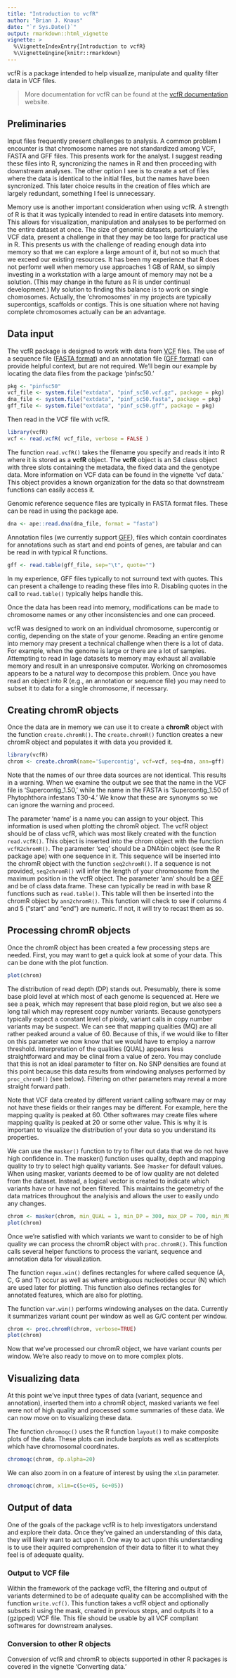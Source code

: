 ```yaml
---
title: "Introduction to vcfR"
author: "Brian J. Knaus"
date: "`r Sys.Date()`"
output: rmarkdown::html_vignette
vignette: >
  %\VignetteIndexEntry{Introduction to vcfR}
  %\VignetteEngine{knitr::rmarkdown}
---
```



vcfR is a package intended to help visualize, manipulate and quality filter data in VCF files.


> More documentation for vcfR can be found at the [vcfR documentation](https://knausb.github.io/vcfR_documentation/) website.


## Preliminaries

Input files frequently present challenges to analysis.
A common problem I encounter is that chromosome names are not standardized among VCF, FASTA and GFF files.
This presents work for the analyst.
I suggest reading these files into R, syncronizing the names in R and then proceeding with downstream analyses.
The other option I see is to create a set of files where the data is identical to the initial files, but the names have been syncronized.
This later choice results in the creation of files which are largely redundant, something I feel is unnecessary.


Memory use is another important consideration when using vcfR.
A strength of R is that it was typically intended to read in entire datasets into memory.
This allows for visualization, manipulation and analyses to be performed on the entire dataset at once.
The size of genomic datasets, particularly the VCF data, present a challenge in that they may be too large for practical use in R.
This presents us with the challenge of reading enough data into memory so that we can explore a large amount of it, but not so much that we exceed our existing resources.
It has been my experience that R does not perfomr well when memory use approaches 1 GB of RAM, so simply investing in a workstation with a large amount of memory may not be a solution.
(This may change in the future as R is under continual development.)
My solution to finding this balance is to work on single chomosomes.
Actually, the 'chromosomes' in my projects are typically supercontigs, scaffolds or contigs.
This is one situation where not having complete chromosomes actually can be an advantage.



## Data input


The vcfR package is designed to work with data from [VCF](http://www.1000genomes.org/node/101) files.
The use of a sequence file ([FASTA format](https://en.wikipedia.org/wiki/FASTA_format)) and an annotation file ([GFF format](https://github.com/The-Sequence-Ontology/Specifications/blob/master/gff3.md)) can provide helpful context, but are not required.
We'll begin our example by locating the data files from the package 'pinfsc50.'


```r
pkg <- "pinfsc50"
vcf_file <- system.file("extdata", "pinf_sc50.vcf.gz", package = pkg)
dna_file <- system.file("extdata", "pinf_sc50.fasta", package = pkg)
gff_file <- system.file("extdata", "pinf_sc50.gff", package = pkg)
```


Then read in the VCF file with vcfR.


```r
library(vcfR)
vcf <- read.vcfR( vcf_file, verbose = FALSE )
```


The function `read.vcfR()` takes the filename you specify and reads it into R where it is stored as a **vcfR** object.
The **vcfR** object is an S4 class object with three slots containing the metadata, the fixed data and the genotype data.
More information on VCF data can be found in the vignette 'vcf data.'
This object provides a known organization for the data so that downstream functions can easily access it.


Genomic reference sequence files are typically in FASTA format files.
These can be read in using the package ape.


```r
dna <- ape::read.dna(dna_file, format = "fasta")
```


Annotation files (we currently support [GFF](https://github.com/The-Sequence-Ontology/Specifications/blob/master/gff3.md)), files which contain coordinates for annotations such as start and end points of genes, are tabular and can be read in with typical R functions.


```r
gff <- read.table(gff_file, sep="\t", quote="")
```


In my experience, GFF files typically to not surround text with quotes.
This can present a challenge to reading these files into R.
Disabling quotes in the call to `read.table()` typically helps handle this.


Once the data has been read into memory, modifications can be made to chromosome names or any other inconsistencies and one can proceed.


vcfR was designed to work on an individual chromosome, supercontig or contig, depending on the state of your genome.
Reading an entire genome into memory may present a technical challenge when there is a lot of data.
For example, when the genome is large or there are a lot of samples.
Attempting to read in lage datasets to memory may exhaust all available memory and result in an unresponsive computer.
Working on chromosomes appears to be a natural way to decompose this problem.
Once you have read an object into R (e.g., an annotation or sequence file) you may need to subset it to data for a single chromosome, if necessary.


## Creating chromR objects


Once the data are in memory we can use it to create a **chromR** object with the function `create.chromR()`.
The `create.chromR()` function creates a new chromR object and populates it with data you provided it.


```r
library(vcfR)
chrom <- create.chromR(name='Supercontig', vcf=vcf, seq=dna, ann=gff)
```


Note that the names of our three data sources are not identical.
This results in a warning.
When we examine the output we see that the name in the VCF file is 'Supercontig_1.50,' while the name in the FASTA is 'Supercontig_1.50 of Phytophthora infestans T30-4.'
We know that these are synonyms so we can ignore the warning and proceed.


The parameter 'name' is a name you can assign to your object.
This information is used when plotting the chromR object.
The vcfR object should be of class vcfR, which was most likely created with the function `read.vcfR()`.
This object is inserted into the chrom object with the function `vcfR2chromR()`.
The parameter 'seq' should be a DNAbin object (see the R package ape) with one sequence in it.
This sequence will be inserted into the chromR object with the function `seq2chromR()`.
If a sequence is not provided, `seq2chromR()` will infer the length of your chromosome from the maximum position in the vcfR object.
The parameter 'ann' should be a [GFF](https://github.com/The-Sequence-Ontology/Specifications/blob/master/gff3.md) and be of class data.frame.
These can typically be read in with base R functions such as `read.table()`.
This table will then be inserted into the chromR object by `ann2chromR()`.
This function will check to see if columns 4 and 5 ("start" and "end") are numeric.
If not, it will try to recast them as so.



## Processing chromR objects


Once the chromR object has been created a few processing steps are needed.
First, you may want to get a quick look at some of your data.
This can be done with the plot function.



```r
plot(chrom)
```


The distribution of read depth (DP) stands out.
Presumably, there is some base ploid level at which most of each genome is sequenced at.
Here we see a peak, which may represent that base ploid region, but we also see a long tail which may represent copy number variants.
Because genotypers typically expect a constant level of ploidy, variant calls in copy number variants may be suspect.
We can see that mapping qualities (MQ) are all rather peaked around a value of 60.
Because of this, if we would like to filter on this parameter we now know that we would have to employ a narrow threshold.
Interpretation of the qualities (QUAL) appears less straightforward and may be clinal from a value of zero.
You may conclude that this is not an ideal parameter to filter on.
No SNP densities are found at this point because this data results from windowing analyses performed by `proc_chromR()` (see below).
Filtering on other parameters may reveal a more straight forward path.


Note that VCF data created by different variant calling software may or may not have these fields or their ranges may be different.
For example, here the mapping quality is peaked at 60.
Other softwares may create files where mapping quality is peaked at 20 or some other value.
This is why it is important to visualize the distribution of your data so you understand its properties.


We can use the `masker()` function to try to filter out data that we do not have high confidence in.
The masker() function uses quality, depth and mapping quality to try to select high quality variants.
See `?masker` for default values.
When using masker, variants deemed to be of low quality are not deleted from the dataset.
Instead, a logical vector is created to indicate which variants have or have not been filtered.
This maintains the geometry of the data matrices throughout the analyisis and allows the user to easily undo any changes.


```r
chrom <- masker(chrom, min_QUAL = 1, min_DP = 300, max_DP = 700, min_MQ = 59.9,  max_MQ = 60.1)
plot(chrom)
```


Once we're satisfied with which variants we want to consider to be of high quality we can process the chromR object with `proc.chromR()`.
This function calls several helper functions to process the variant, sequence and annotation data for visualization.


The function `regex.win()` defines rectangles for where called sequence (A, C, G and T) occur as well as where ambiguous nucleotides occur (N) which are used later for plotting.
This function also defines rectangles for annotated features, which are also for plotting.


The function `var.win()` performs windowing analyses on the data.
Currently it summarizes variant count per window as well as G/C content per window.


```r
chrom <- proc.chromR(chrom, verbose=TRUE)
plot(chrom)
```


Now that we've processed our chromR object, we have variant counts per window.
We're also ready to move on to more complex plots.


## Visualizing data


At this point we've input three types of data (variant, sequence and annotation), inserted them into a chromR object, masked variants we feel were not of high quality and processed some summaries of these data.
We can now move on to visualizing these data.


The function `chromoqc()` uses the R function `layout()` to make composite plots of the data.  These plots can include barplots as well as scatterplots which have chromosomal coordinates.


```r
chromoqc(chrom, dp.alpha=20)
```


We can also zoom in on a feature of interest by using the `xlim` parameter.


```r
chromoqc(chrom, xlim=c(5e+05, 6e+05))
```


## Output of data

One of the goals of the package vcfR is to help investigators understand and explore their data.
Once they've gained an understanding of this data, they will likely want to act upon it.
One way to act upon this understanding is to use their aquired comprehension of their data to filter it to what they feel is of adequate quality.


### Output to VCF file

Within the framework of the package vcfR, the filtering and output of variants determined to be of adequate quality can be accomplished with the function `write.vcf()`.
This function takes a vcfR object and optionally subsets it using the mask, created in previous steps, and outputs it to a (gzipped) VCF file.
This file should be usable by all VCF compliant softwares for downstream analyses.


### Conversion to other R objects

Conversion of vcfR and chromR to objects supported in other R packages is covered in the vignette 'Converting data.'

